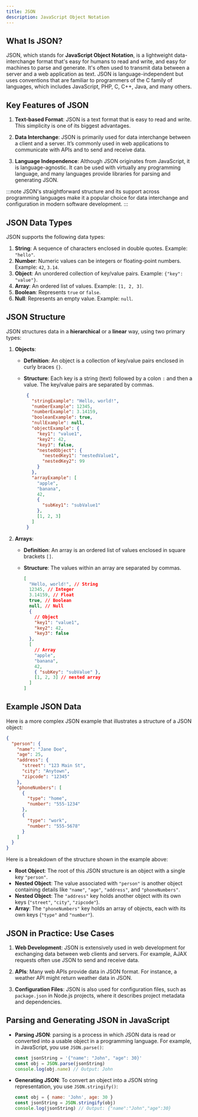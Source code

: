 ```yaml
---
title: JSON
description: JavaScript Object Notation
---
```



## What Is JSON?

JSON, which stands for **JavaScript Object Notation**, is a lightweight data-interchange format that's easy for humans to read and write, and easy for machines to parse and generate. It's often used to transmit data between a server and a web application as text. JSON is language-independent but uses conventions that are familiar to programmers of the C family of languages, which includes JavaScript, PHP, C, C++, Java, and many others.

## Key Features of JSON

1. **Text-based Format**: JSON is a text format that is easy to read and write. This simplicity is one of its biggest advantages.

2. **Data Interchange**: JSON is primarily used for data interchange between a client and a server. It’s commonly used in web applications to communicate with APIs and to send and receive data.

3. **Language Independence**: Although JSON originates from JavaScript, it is language-agnostic. It can be used with virtually any programming language, and many languages provide libraries for parsing and generating JSON.

:::note
JSON's straightforward structure and its support across programming languages make it a popular choice for data interchange and configuration in modern software development.
:::

## JSON Data Types

JSON supports the following data types:

1. **String**: A sequence of characters enclosed in double quotes. Example: `"hello"`.
2. **Number**: Numeric values can be integers or floating-point numbers. Example: `42`, `3.14`.
3. **Object**: An unordered collection of key/value pairs. Example: `{"key": "value"}`.
4. **Array**: An ordered list of values. Example: `[1, 2, 3]`.
5. **Boolean**: Represents `true` or `false`.
6. **Null**: Represents an empty value. Example: `null`.

## JSON Structure

JSON structures data in a **hierarchical** or a **linear** way, using two primary types:

1. **Objects**:

   - **Definition**: An object is a collection of key/value pairs enclosed in curly braces `{}`.
   - **Structure**: Each key is a string (text) followed by a colon `:` and then a value. The key/value pairs are separated by commas.

   
     ```json title="Example: A JSON object containing various JSON data types"
      {
        "stringExample": "Hello, world!",
        "numberExample": 12345,
        "numberExample": 3.14159,
        "booleanExample": true,
        "nullExample": null,
        "objectExample": {
          "key1": "value1",
          "key2": 42,
          "key3": false,
          "nestedObject": {
            "nestedKey1": "nestedValue1",
            "nestedKey2": 99
          }
        },
        "arrayExample": [
          "apple",
          "banana",
          42,
          {
            "subKey1": "subValue1"
          },
          [1, 2, 3]
        ]
      }
     ```

2. **Arrays**:

   - **Definition**: An array is an ordered list of values enclosed in square brackets `[]`.
   - **Structure**: The values within an array are separated by commas.
   

     ```json title="Example: An array containing all JSON data types"
     [
       "Hello, world!", // String
       12345, // Integer
       3.14159, // Float
       true, // Boolean
       null, // Null
       {
         // Object
         "key1": "value1",
         "key2": 42,
         "key3": false
       },
       [
         // Array
         "apple",
         "banana",
         42,
         { "subKey": "subValue" },
         [1, 2, 3] // nested array
       ]
     ]
     ```
## Example JSON Data

Here is a more complex JSON example that illustrates a structure of a JSON object:

```json
{
  "person": {
    "name": "Jane Doe",
    "age": 25,
    "address": {
      "street": "123 Main St",
      "city": "Anytown",
      "zipcode": "12345"
    },
    "phoneNumbers": [
      {
        "type": "home",
        "number": "555-1234"
      },
      {
        "type": "work",
        "number": "555-5678"
      }
    ]
  }
}
```

Here is a breakdown of the structure shown in the example above: 

- **Root Object**: The root of this JSON structure is an object with a single key `"person"`.
- **Nested Object**: The value associated with `"person"` is another object containing details like `"name"`, `"age"`, `"address"`, and `"phoneNumbers"`.
- **Nested Object**: The `"address"` key holds another object with its own keys (`"street"`, `"city"`, `"zipcode"`).
- **Array**: The `"phoneNumbers"` key holds an array of objects, each with its own keys (`"type"` and `"number"`).

## JSON in Practice: Use Cases

1. **Web Development**: JSON is extensively used in web development for exchanging data between web clients and servers. For example, AJAX requests often use JSON to send and receive data.

2. **APIs**: Many web APIs provide data in JSON format. For instance, a weather API might return weather data in JSON.

3. **Configuration Files**: JSON is also used for configuration files, such as `package.json` in Node.js projects, where it describes project metadata and dependencies.

## Parsing and Generating JSON in JavaScript

- **Parsing JSON**: parsing is a process in which JSON data is read or converted into a usable object in a programming language. For example, in JavaScript, you use `JSON.parse()`:
  ```javascript
  const jsonString = '{"name": "John", "age": 30}'
  const obj = JSON.parse(jsonString)
  console.log(obj.name) // Output: John
  ```
- **Generating JSON**: To convert an object into a JSON string representation, you use `JSON.stringify()`:
  ```javascript
  const obj = { name: 'John', age: 30 }
  const jsonString = JSON.stringify(obj)
  console.log(jsonString) // Output: {"name":"John","age":30}
  ```
